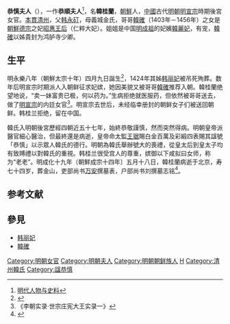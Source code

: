 {{東亞女性歷史人物
|名稱 =韩桂兰
|身份 =恭慎夫人 
|國家 =
|時代 =
|屆數 =
|前任 = 
|繼任 = 
|圖片名稱 =
|圖片大小 =
|圖片說明 =
|姓=
|穆坤= <!--清代八旗满洲人物专用-->
|名=
|姓名=
|字=
|最高職務 =
|封爵 =
|封號 =
|位號=
|位階=
|品階=
|御稱號 =<!--日本皇族之稱號-->
|宮號1 =<!--日本皇族之宮號-->
|宮號2 =<!--朝鮮王族之宮號-->
|封地 =
|湯沐邑 =
|神號 =
|尊號 =
|族裔 = 
|信仰 = <!--指的是宗教信仰-->
|旗籍 =<!--清朝旗人專用-->
|氏族 =
|府邸 =
|世系 = 
|初名 =
|乳名 =<!--日本、朝鮮、琉球以外人物用-->
|幼名 =<!--日本人用-->
|兒名 =<!--朝鮮人用-->
|童名 =<!--琉球人用-->
|小字=
|號=
|法號=
|院號=
|其他名號=
|出生日期=明永樂八年（朝鮮太宗十年）四月九日
|出生地點=
|婚年=
|逝世日期=明成化十九年〔朝鮮成宗十四年〕五月十八日
|逝世地點=
|諡號=
|墓葬=
|祠廟=
|父親=韓永矴
|嫡母=
|母親=義城金氏
|夫=[[明宣宗|明宣宗]]
|婚姻名份=
|夫之父=
|夫之母=
|夫之嫡母=
|夫之元配=
|夫之正室=
|夫之繼室=
|夫之平妻=
|夫之側室=
|兄弟=[[韩确|韩确]]
|姊妹=[[韩丽妃|韩丽妃]]
|嫡兄弟=
|嫡姊妹=
|庶兄弟=
|庶姊妹=
|同胞兄弟=
|同胞姊妹=
|異母兄弟=
|異母姊妹=
|異父兄弟=
|異父姊妹=
|繼兄弟=
|繼姊妹=
|子=
|女=
|養子=
|養女=
|繼子=
|繼女=
|其他親屬 =侄女：[[仁粹大妃|仁粹大妃]]
|經歷 = 
|著作 =
|注釋=}}
'''恭慎夫人'''（{{bd|1410年||1483年|}}），一作'''恭順夫人'''<ref name="明代人物与史料">[http://books.google.com.hk/books?id=8TCIyavakf8C&pg=PA180&lpg=PA180&dq=%22%E6%81%AD%E9%A0%86%E5%A4%AB%E4%BA%BA%22&source=bl&ots=2vV-Y567ub&sig=e45nq-eLfvKxg3tE4qMIOUHWs0I&hl=zh-TW&sa=X&ei=2iJWUfTNNciaiQfnt4CgDQ&ved=0CEIQ6AEwAw#v=onepage&q=%22%E6%81%AD%E9%A0%86%E5%A4%AB%E4%BA%BA%22&f=false 明代人物与史料]</ref>，名'''韓桂蘭'''，[[朝鮮王朝|朝鮮]]人，[[中國|中國]]古代[[明朝|明朝]][[明宣宗|明宣宗]]時期後宮女官。[[本貫|本貫]][[清州韓氏|清州]]，父[[韩永矴|韩永矴]]，母義城金氏，哥哥[[韓確|韓確]]（1403年－1456年）之女是[[懿敬世子|朝鮮德宗]]之妃[[昭惠王后|昭惠王后]]（仁粹大妃）。姐姐是中国[[明成祖|明成祖]]的妃嬪[[韓麗妃|韓麗妃]]，有宠，[[韓確|韓確]]以姊貴封为鸿胪寺少卿。

==生平==
明永樂八年（朝鮮太宗十年）四月九日誕生<ref>{{Cite web |url=http://sillok.history.go.kr/inspection/insp_king.jsp?id=wia_11501004_005&tabid=w |title=《成宗大王實錄》162卷,成宗15年(1484年)1月4日(壬辰)5번째기사 |access-date=2013-09-25 |archive-date=2013-09-27 |archive-url=https://web.archive.org/web/20130927181812/http://sillok.history.go.kr/inspection/insp_king.jsp?id=wia_11501004_005&tabid=w |dead-url=no }}</ref>，1424年其姊[[韩丽妃|韩丽妃]]被吊死殉葬。数年后明宣宗时期派人入朝鲜征求妃嫔，她因美貌又被哥哥[[韓確|韓確]]推荐入朝。韓桂蘭绝望地说，“卖一妹富贵已极，何以药为。”生病拒绝就医服药，但依然被哥哥送去，做了[[明宣宗|明宣宗]]的内廷女官<ref>《李朝实录·世宗庄宪大王实录一》</ref>。明宣宗去世后，未经临幸册封的朝鲜女子们被送回朝鲜。韩桂兰拒绝，留在中国。

韓氏入明朝後宮歷經四朝近五十七年，始終恭敬謹慎，然而突然得病。明朝皇帝派醫官細心醫治，但最終還是病逝，皇帝命太監[[王琚|王琚]]賜白金百萬及彩緞四表賜其諡號「恭慎」以示眾人韓氏的德行。明朝為韓氏舉辦號大的喪禮，從皇太后到皇太子均有致赙禮以對韓氏的重視。韩桂兰很受宫人的尊重，嫔御以下咸拟曰女师，称为“老老”。明成化十九年〔朝鮮成宗十四年〕五月十八日，韓桂蘭病逝于北京，寿七十四岁，葬金山，吏部尚书[[万安|万安]]撰墓表，户部尚书刘撰墓志铭<ref>{{Cite web |url=http://www.hansroots.net/6op1.htm |title=명선종선덕제공신부인(明 宣宗 宣德帝 恭愼夫人墓表) |access-date=2015-02-19 |archive-date=2016-06-25 |archive-url=https://web.archive.org/web/20160625170319/http://www.hansroots.net/6op1.htm |dead-url=no }}</ref>。

== 参考文献 ==
{{Reflist|2}}

== 參見 ==
* [[韩丽妃|韩丽妃]]
* [[韓確|韓確]]

[[Category:明朝女官|Category:明朝女官]]
[[Category:明朝夫人|Category:明朝夫人]]
[[Category:明朝朝鲜族人|Category:明朝朝鲜族人]]
[[Category:朝鲜王朝女性人物|H]]
[[Category:清州韓氏|Category:清州韓氏]]
[[Category:諡恭慎|Category:諡恭慎]]